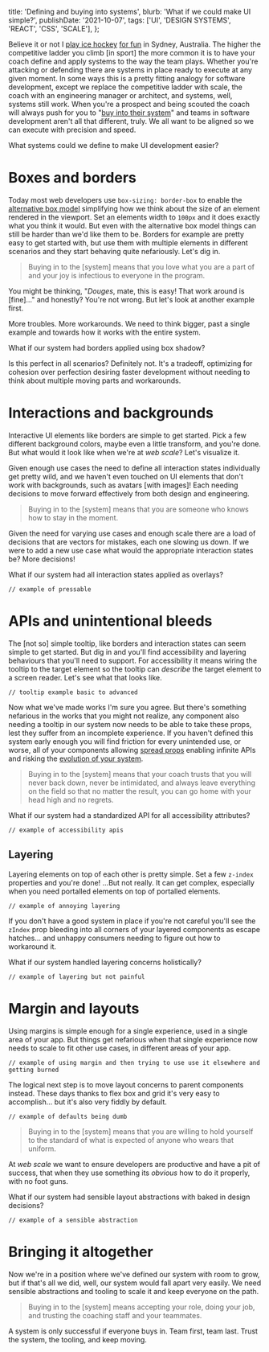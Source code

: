 
  title: 'Defining and buying into systems',
  blurb: 'What if we could make UI simple?',
  publishDate: '2021-10-07',
  tags: ['UI', 'DESIGN SYSTEMS', 'REACT', 'CSS', 'SCALE'],
};

Believe it or not I [play ice hockey](https://twitter.com/itsdouges/status/1444889172410449925?s=20) [for fun](https://twitter.com/itsdouges/status/1371743285903912960) in Sydney,
Australia.
The higher the competitive ladder you climb [in sport] the more common it is to have your coach define and apply systems to the way the team plays.
Whether you're attacking or defending there are systems in place ready to execute at any given moment.
In some ways this is a pretty fitting analogy for software development,
except we replace the competitive ladder with scale,
the coach with an engineering manager or architect,
and systems,
well,
systems still work.
When you're a prospect and being scouted the coach will always push for you to "[buy into their system](https://www.ncsasports.org/blog/2014/07/28/buy-program/)" and teams in software development aren't all that different,
truly.
We all want to be aligned so we can execute with precision and speed.

What systems could we define to make UI development easier?

# Boxes and borders

Today most web developers use `box-sizing: border-box` to enable the [alternative box model](https://developer.mozilla.org/en-US/docs/Learn/CSS/Building_blocks/The_box_model#the_alternative_css_box_model) simplifying how we think about the size of an element rendered in the viewport.
Set an elements width to `100px` and it does exactly what you think it would.
But even with the alternative box model things can still be harder than we'd like them to be.
Borders for example are pretty easy to get started with,
but use them with multiple elements in different scenarios and they start behaving quite nefariously.
Let's dig in.

<BorderMenu />

> Buying in to the [system] means that you love what you are a part of and your joy is infectious to everyone in the program.

You might be thinking,
"_Douges_,
mate,
this is easy!
That work around is [fine]…" and honestly?
You're not wrong.
But let's look at another example first.

<BorderTabs />

More troubles.
More workarounds.
We need to think bigger,
past a single example and towards how it works with the entire system.

What if our system had borders applied using box shadow?

<BorderShadow />

Is this perfect in all scenarios?
Definitely not.
It's a tradeoff,
optimizing for cohesion over perfection desiring faster development without needing to think about multiple moving parts and workarounds.

# Interactions and backgrounds

Interactive UI elements like borders are simple to get started.
Pick a few different background colors,
maybe even a little transform,
and you're done.
But what would it look like when we're at _web scale_?
Let's visualize it.

<InteractionsExplosion />

Given enough use cases the need to define all interaction states individually get pretty wild,
and we haven't even touched on UI elements that don't work with backgrounds,
such as avatars [with images]!
Each needing decisions to move forward effectively from both design and engineering.

> Buying in to the [system] means that you are someone who knows how to stay in the moment.

Given the need for varying use cases and enough scale there are a load of decisions that are vectors for mistakes,
each one slowing us down.
If we were to add a new use case what would the appropriate interaction states be?
More decisions!

What if our system had all interaction states applied as overlays?

```
// example of pressable
```

# APIs and unintentional bleeds

The [not so] simple tooltip,
like borders and interaction states can seem simple to get started.
But dig in and you'll find accessibility and layering behaviours that you'll need to support.
For accessibility it means wiring the tooltip to the target element so the tooltip can _describe_ the target element to a screen reader.
Let's see what that looks like.

```
// tooltip example basic to advanced
```

Now what we've made works I'm sure you agree.
But there's something nefarious in the works that you might not realize,
any component also needing a tooltip in our system now needs to be able to take these props,
lest they suffer from an incomplete experience.
If you haven't defined this system early enough you will find friction for every unintended use,
or worse,
all of your components allowing [spread props](https://reactjs.org/docs/jsx-in-depth.html#spread-attributes) enabling infinite APIs and risking the [evolution of your system](/blog/taming-the-beast-that-is-css-in-js#code-evolution).

> Buying in to the [system] means that your coach trusts that you will never back down,
> never be intimidated,
> and always leave everything on the field so that no matter the result,
> you can go home with your head high and no regrets.

What if our system had a standardized API for all accessibility attributes?

```
// example of accessibility apis
```

## Layering

Layering elements on top of each other is pretty simple.
Set a few `z-index` properties and you're done!
...But not really.
It can get complex,
especially when you need portalled elements on top of portalled elements.

```
// example of annoying layering
```

If you don't have a good system in place if you're not careful you'll see the `zIndex` prop bleeding into all corners of your layered components as escape hatches...
and unhappy consumers needing to figure out how to workaround it.

What if our system handled layering concerns holistically?

```
// example of layering but not painful
```

# Margin and layouts

Using margins is simple enough for a single experience,
used in a single area of your app.
But things get nefarious when that single experience now needs to scale to fit other use cases,
in different areas of your app.

```
// example of using margin and then trying to use use it elsewhere and getting burned
```

The logical next step is to move layout concerns to parent components instead.
These days thanks to flex box and grid it's very easy to accomplish...
but it's also very fiddly by default.

```
// example of defaults being dumb
```

> Buying in to the [system] means that you are willing to hold yourself to the standard of what is expected of anyone who wears that uniform.

At _web scale_ we want to ensure developers are productive and have a pit of success,
that when they use something its _obvious_ how to do it properly,
with no foot guns.

What if our system had sensible layout abstractions with baked in design decisions?

```
// example of a sensible abstraction
```

# Bringing it altogether

Now we're in a position where we've defined our system with room to grow,
but if that's all we did,
well,
our system would fall apart very easily.
We need sensible abstractions and tooling to scale it and keep everyone on the path.

> Buying in to the [system] means accepting your role,
> doing your job,
> and trusting the coaching staff and your teammates.

A system is only successful if everyone buys in.
Team first,
team last.
Trust the system,
the tooling,
and keep moving.
